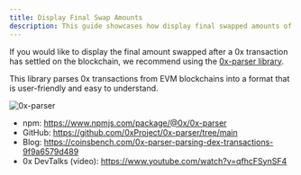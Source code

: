 ```yaml
---
title: Display Final Swap Amounts
description: This guide showcases how display final swapped amounts of a 0x transaction using the 0x-parser library.
---
```


If you would like to display the final amount swapped after a 0x transaction has settled on the blockchain, we recommend using the [0x-parser library](https://www.npmjs.com/package/@0x/0x-parser).

This library parses 0x transactions from EVM blockchains into a format that is user-friendly and easy to understand.

![0x-parser](/img/0x-swap-api/0x-parser.png)

- npm: https://www.npmjs.com/package/@0x/0x-parser
- GitHub: https://github.com/0xProject/0x-parser/tree/main
- Blog: https://coinsbench.com/0x-parser-parsing-dex-transactions-9f9a6579d489
- 0x DevTalks (video): https://www.youtube.com/watch?v=qfhcFSynSF4
